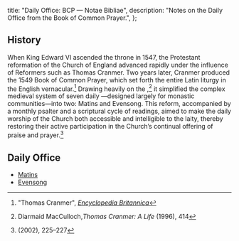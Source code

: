   title: "Daily Office: BCP — Notae Bibliae",
  description: "Notes on the Daily Office from the Book of Common Prayer.",
};

<Initial text="Daily Office: Book of Common Prayer" />

## History

When King Edward VI ascended the throne in 1547, the Protestant reformation of the Church of England advanced rapidly under the influence of Reformers such as Thomas Cranmer. Two years later, Cranmer produced the 1549 Book of Common Prayer, which set forth the entire Latin liturgy in the English vernacular.[^1] Drawing heavily on the <Definition lang="english" anchor="sarum" text="Sarum Rite" />,[^2] it simplified the complex medieval system of seven daily <Definition lang="latin" anchor="officium" text="offices" />—designed largely for monastic communities—into two: Matins and Evensong. This reform, accompanied by a monthly psalter and a scriptural cycle of readings, aimed to make the daily worship of the Church both accessible and intelligible to the laity, thereby restoring their active participation in the Church’s continual offering of praise and prayer.[^3]

## Daily Office

* [Matins](/liturgy/rites/daily-office-bcp/matins)
* [Evensong](/liturgy/rites/daily-office-bcp/evensong)

[^1]: "Thomas Cranmer", [*Encyclopedia Britannica*](https://www.britannica.com/biography/Thomas-Cranmer-archbishop-of-Canterbury)
[^2]: Diarmaid MacCulloch,*Thomas Cranmer: A Life* (1996), 414
[^3]: *<Definition lang="english" anchor="saint-dunstans-psalter" text="Saint Dunstan's Plainsong Psalter" />* (2002), 225–227

